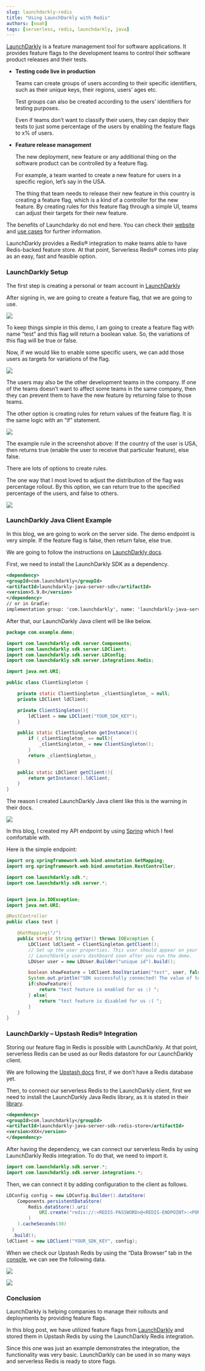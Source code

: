 ```yaml
---
slug: launchdarkly-redis
title: "Using LaunchDarkly with Redis"
authors: [noah]
tags: [serverless, redis, launchdarkly, java]
---
```


[LaunchDarkly](https://launchdarkly.com/) is a feature management tool for software applications. It provides feature flags to the development teams to control their software product releases and their tests.

- **Testing code live in production**

  Teams can create groups of users according to their specific identifiers, such as their unique keys, their regions, users’ ages etc.

  Test groups can also be created according to the users’ identifiers for testing purposes.

  Even if teams don’t want to classify their users, they can deploy their tests to just some percentage of the users by enabling the feature flags to x% of users.

- **Feature release management**

  The new deployment, new feature or any additional thing on the software product can be controlled by a feature flag.

  For example, a team wanted to create a new feature for users in a specific region, let’s say in the USA.

  The thing that team needs to release their new feature in this country is creating a feature flag, which is a kind of a controller for the new feature. By creating rules for this feature flag through a simple UI, teams can adjust their targets for their new feature.

The benefits of Launchdarky do not end here. You can check their [website](<[https://launchdarkly.com/](https://launchdarkly.com/)>) and [use cases](<[https://launchdarkly.com/use-cases/](https://launchdarkly.com/use-cases/)>) for further information.

LaunchDarkly provides a Redis® integration to make teams able to have Redis-backed feature store. At that point, Serverless Redis® comes into play as an easy, fast and feasible option.

### **LaunchDarkly Setup**

The first step is creating a personal or team account in [LaunchDarkly](<[https://app.launchdarkly.com/](https://app.launchdarkly.com/)>)

After signing in, we are going to create a feature flag, that we are going to use.

**![](https://lh4.googleusercontent.com/tRmtajXrFWuOo5QaTVKNU2xlTvdF58KTK1Gsb9z5UnzKNPrv4zpd5BE1syoK2XPpFEx971uMEHBdhJfNDFNsyXdrP7SA6XU7thyW6v02YWBpSeHmeR8s3pGQOTwA15MLJqVdruiXSs0Qd_nkpShPtcwvIn86O2bgyeayVDZY6KyPEwZAC0uGjp3pdA)**

To keep things simple in this demo, I am going to create a feature flag with name “test” and this flag will return a boolean value. So, the variations of this flag will be true or false.

Now, if we would like to enable some specific users, we can add those users as targets for variations of the flag.

**![](https://lh4.googleusercontent.com/qT1pfmJVX6m70eB4VtEHGGSIdFkfjN0QHb0JAbdKqLCijE7I5ntio8aituaukZ48gFJT464kvZifeI-sAhl-MhWOdqq8XQ0mwWMpCEvtQVYImAg06tcl3BK9uEAM44U7qwoh5llYePLtakfHFpLIuzvnxV7Ha1RuInpUb0ZgN78qBLNHSJGkAAj3QQ)**

The users may also be the other development teams in the company. If one of the teams doesn’t want to affect some teams in the same company, then they can prevent them to have the new feature by returning false to those teams.

The other option is creating rules for return values of the feature flag. It is the same logic with an “if” statement.

**![](https://lh5.googleusercontent.com/Rqh3R33XybB2bN8bFaF3qtkpjhjhxS3pQO1NTblMTAzP07VTexeKFY_ih-pbR0Eso_Xoy5wy1KX6IUT5RHL5KSMaWZfRjAEBvss28Yu8eeXKtjJhJvtWR3qSClWGilx4XwmnYQ6hSuAEdcpv_XhxGaMKQhk2ixF3aM4SPKI7_8iqhJDmcht1sdGXug)**

The example rule in the screenshot above: If the country of the user is USA, then returns true (enable the user to receive that particular feature), else false.

There are lots of options to create rules.

The one way that I most loved to adjust the distribution of the flag was percentage rollout. By this option, we can return true to the specified percentage of the users, and false to others.

**![](https://lh5.googleusercontent.com/Rqh3R33XybB2bN8bFaF3qtkpjhjhxS3pQO1NTblMTAzP07VTexeKFY_ih-pbR0Eso_Xoy5wy1KX6IUT5RHL5KSMaWZfRjAEBvss28Yu8eeXKtjJhJvtWR3qSClWGilx4XwmnYQ6hSuAEdcpv_XhxGaMKQhk2ixF3aM4SPKI7_8iqhJDmcht1sdGXug)**

### **LaunchDarkly Java Client Example**

In this blog, we are going to work on the server side. The demo endpoint is very simple. If the feature flag is false, then return false, else true.

We are going to follow the instructions on [LaunchDarkly docs](<[https://docs.launchdarkly.com/sdk/server-side/java#getting-started](https://docs.launchdarkly.com/sdk/server-side/java#getting-started)>).

First, we need to install the LaunchDarkly SDK as a dependency.

```xml
<dependency>
<groupId>com.launchdarkly</groupId>
<artifactId>launchdarkly-java-server-sdk</artifactId>
<version>5.9.0</version>
</dependency>
// or in Gradle:
implementation group: 'com.launchdarkly', name: 'launchdarkly-java-server-sdk', version: '5.9.0'
```

After that, our LaunchDarkly Java client will be like below.

```java
package com.example.demo;

import com.launchdarkly.sdk.server.Components;
import com.launchdarkly.sdk.server.LDClient;
import com.launchdarkly.sdk.server.LDConfig;
import com.launchdarkly.sdk.server.integrations.Redis;

import java.net.URI;

public class ClientSingleton {

	private static ClientSingleton _clientSingleton_ = null;
	private LDClient ldClient;

	private ClientSingleton(){
		ldClient = new LDClient("YOUR_SDK_KEY");
	}

	public static ClientSingleton getInstance(){
		if (_clientSingleton_ == null){
			_clientSingleton_ = new ClientSingleton();
		}
		return _clientSingleton_;
	}

	public static LDClient getClient(){
		return getInstance().ldClient;
	}
}
```

The reason I created LaunchDarkly Java client like this is the warning in their docs.

**![](https://lh5.googleusercontent.com/NRxMXZTdPnQy7Ecx0Sb-cdQZ_FXIg1J1QwfzK4Y9ewEfECVW57-qH0ivqoSEkr2_FspCWyn-35gyT37wzN4IBMGSaE4vcGbDsOGhnlffw4uRg6dMgAXzmhKezgkvn1fgnXD7RWBwe1G-Y_FIgxbZz2s3UURoZWZy7CML4FkIEehcLuZWthwzWu1VPw)**

In this blog, I created my API endpoint by using [Spring](<[https://start.spring.io/](https://start.spring.io/)>) which I feel comfortable with.

Here is the simple endpoint:

```java
import org.springframework.web.bind.annotation.GetMapping;
import org.springframework.web.bind.annotation.RestController;

import com.launchdarkly.sdk.*;
import com.launchdarkly.sdk.server.*;


import java.io.IOException;
import java.net.URI;

@RestController
public class test {

	@GetMapping("/")
	public static String getVar() throws IOException {
		LDClient ldClient = ClientSingleton.getClient();
		// Set up the user properties. This user should appear on your
		// LaunchDarkly users dashboard soon after you run the demo.
		LDUser user = new LDUser.Builder("unique id").build();

		boolean showFeature = ldClient.boolVariation("test", user, false);
		System.out.println("SDK successfully connected! The value of test is " + showFeature + " for " + user);   ldClient.close();
		if(showFeature){
			return "test feature is enabled for us :) ";
		} else{
			return "test feature is disabled for us :( ";
		}
	}
}
```

### **LaunchDarkly – Upstash Redis® Integration**

Storing our feature flag in Redis is possible with LaunchDarkly. At that point, serverless Redis can be used as our Redis datastore for our LaunchDarkly client.

We are following the [Upstash docs](<[https://docs.upstash.com/redis](https://docs.upstash.com/redis)>) first, if we don’t have a Redis database yet.

Then, to connect our serverless Redis to the LaunchDarkly client, first we need to install the LaunchDarkly Java Redis library, as it is stated in their [library](<[https://github.com/launchdarkly/java-server-sdk-redis](https://github.com/launchdarkly/java-server-sdk-redis)>).

```xml
<dependency>
<groupId>com.launchdarkly</groupId>
<artifactId>launchdarkly-java-server-sdk-redis-store</artifactId>
<version>XXX</version>
</dependency>
```

After having the dependency, we can connect our serverless Redis by using LaunchDarkly Redis integration. To do that, we need to import it.

```java
import com.launchdarkly.sdk.server.*;
import com.launchdarkly.sdk.server.integrations.*;
```

Then, we can connect it by adding configuration to the client as follows.

```java
LDConfig config = new LDConfig.Builder().dataStore(
	Components.persistentDataStore(
		Redis.dataStore().uri(
			URI.create("redis://:<REDIS-PASSWORD>@<REDIS-ENDPOINT>:<PORT>")
		)
	).cacheSeconds(30)
  )
  .build();
ldClient = new LDClient("YOUR_SDK_KEY", config);
```

When we check our Upstash Redis by using the “Data Browser” tab in the [console](<[https://console.upstash.com/](https://console.upstash.com/)>), we can see the following data.

**![](https://lh6.googleusercontent.com/3LhQtnc_8phZajqPUKTaZqDMjY6kBviPpzyd3yNxl6JziKhETIk_evPi0qiBFGDzo1MG2q6PLq6jTjjFhNvJa0l6jlFtJwWNonAlR8Mnox3GXhQRIQmal2vZshLY2mpJNzV_BTwsnVfO9Xq4B5YlMyKByp8OuD7B2Wm6-hahsO1-JO3UIN0AUhZ_Kg)**

**![](https://lh3.googleusercontent.com/mcVSRz0wR1k5h1qL4Qw7rpxxyGfLa9Q1ViuZn9hTJ1wpd0Ej7TVONxVpakEt1qF-xK0sQ69ylQwb3Dy7QB6NkxKC3fTllHnKnqcQ9D1kTIiZBhARAIYgsWFxuNiTI3rt3Gman7juQ8X1NMUFm2LEwU9c2-v2ltWAMd6WupYzYysGyjRaDafZXPlpdA)**

### **Conclusion**

LaunchDarkly is helping companies to manage their rollouts and deployments by providing feature flags.

In this blog post, we have utilized feature flags from [LaunchDarkly](<[https://launchdarkly.com/](https://launchdarkly.com/)>) and stored them in Upstash Redis by using the LaunchDarkly Redis integration.

Since this one was just an example demonstrates the integration, the functionality was very basic. LaunchDarkly can be used in so many ways and serverless Redis is ready to store flags.
